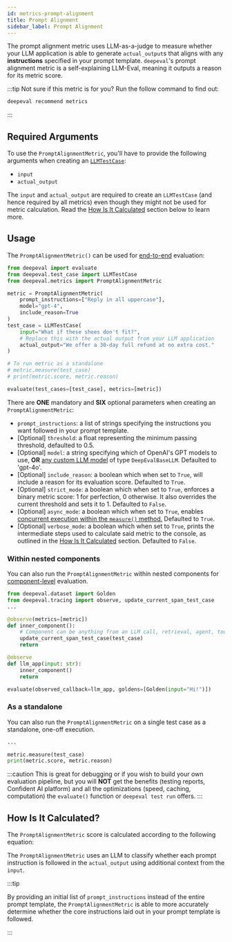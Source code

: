 ```yaml
---
id: metrics-prompt-alignment
title: Prompt Alignment
sidebar_label: Prompt Alignment
---
```


<head>
  <link
    rel="canonical"
    href="https://deepeval.com/docs/metrics-prompt-alignment"
  />
</head>


<MetricTagsDisplayer referenceless={true} />

The prompt alignment metric uses LLM-as-a-judge to measure whether your LLM application is able to generate `actual_output`s that aligns with any **instructions** specified in your prompt template. `deepeval`'s prompt alignment metric is a self-explaining LLM-Eval, meaning it outputs a reason for its metric score.

:::tip
Not sure if this metric is for you? Run the follow command to find out:

```bash
deepeval recommend metrics
```

:::

## Required Arguments

To use the `PromptAlignmentMetric`, you'll have to provide the following arguments when creating an [`LLMTestCase`](/docs/evaluation-test-cases#llm-test-case):

- `input`
- `actual_output`

The `input` and `actual_output` are required to create an `LLMTestCase` (and hence required by all metrics) even though they might not be used for metric calculation. Read the [How Is It Calculated](#how-is-it-calculated) section below to learn more.

## Usage

The `PromptAlignmentMetric()` can be used for [end-to-end](/docs/evaluation-end-to-end-llm-evals) evaluation:

```python
from deepeval import evaluate
from deepeval.test_case import LLMTestCase
from deepeval.metrics import PromptAlignmentMetric

metric = PromptAlignmentMetric(
    prompt_instructions=["Reply in all uppercase"],
    model="gpt-4",
    include_reason=True
)
test_case = LLMTestCase(
    input="What if these shoes don't fit?",
    # Replace this with the actual output from your LLM application
    actual_output="We offer a 30-day full refund at no extra cost."
)

# To run metric as a standalone
# metric.measure(test_case)
# print(metric.score, metric.reason)

evaluate(test_cases=[test_case], metrics=[metric])
```

There are **ONE** mandatory and **SIX** optional parameters when creating an `PromptAlignmentMetric`:

- `prompt_instructions`: a list of strings specifying the instructions you want followed in your prompt template.
- [Optional] `threshold`: a float representing the minimum passing threshold, defaulted to 0.5.
- [Optional] `model`: a string specifying which of OpenAI's GPT models to use, **OR** [any custom LLM model](/docs/metrics-introduction#using-a-custom-llm) of type `DeepEvalBaseLLM`. Defaulted to 'gpt-4o'.
- [Optional] `include_reason`: a boolean which when set to `True`, will include a reason for its evaluation score. Defaulted to `True`.
- [Optional] `strict_mode`: a boolean which when set to `True`, enforces a binary metric score: 1 for perfection, 0 otherwise. It also overrides the current threshold and sets it to 1. Defaulted to `False`.
- [Optional] `async_mode`: a boolean which when set to `True`, enables [concurrent execution within the `measure()` method.](/docs/metrics-introduction#measuring-a-metric-in-async) Defaulted to `True`.
- [Optional] `verbose_mode`: a boolean which when set to `True`, prints the intermediate steps used to calculate said metric to the console, as outlined in the [How Is It Calculated](#how-is-it-calculated) section. Defaulted to `False`.

### Within nested components

You can also run the `PromptAlignmentMetric` within nested components for [component-level](/docs/evaluation-component-level-llm-evals) evaluation.

```python
from deepeval.dataset import Golden
from deepeval.tracing import observe, update_current_span_test_case
...

@observe(metrics=[metric])
def inner_component():
    # Component can be anything from an LLM call, retrieval, agent, tool use, etc.
    update_current_span_test_case(test_case)
    return

@observe
def llm_app(input: str):
    inner_component()
    return

evaluate(observed_callback=llm_app, goldens=[Golden(input="Hi!")])
```

### As a standalone

You can also run the `PromptAlignmentMetric` on a single test case as a standalone, one-off execution.

```python
...

metric.measure(test_case)
print(metric.score, metric.reason)
```

:::caution
This is great for debugging or if you wish to build your own evaluation pipeline, but you will **NOT** get the benefits (testing reports, Confident AI platform) and all the optimizations (speed, caching, computation) the `evaluate()` function or `deepeval test run` offers.
:::

## How Is It Calculated?

The `PromptAlignmentMetric` score is calculated according to the following equation:

<Equation formula="\text{Prompt Alignment} = \frac{\text{Number of Instructions Followed}}{\text{Total Number of Instructions}}" />

The `PromptAlignmentMetric` uses an LLM to classify whether each prompt instruction is followed in the `actual_output` using additional context from the `input`.

:::tip

By providing an initial list of `prompt_instructions` instead of the entire prompt template, the `PromptAlignmentMetric` is able to more accurately determine whether the core instructions laid out in your prompt template is followed.

:::
